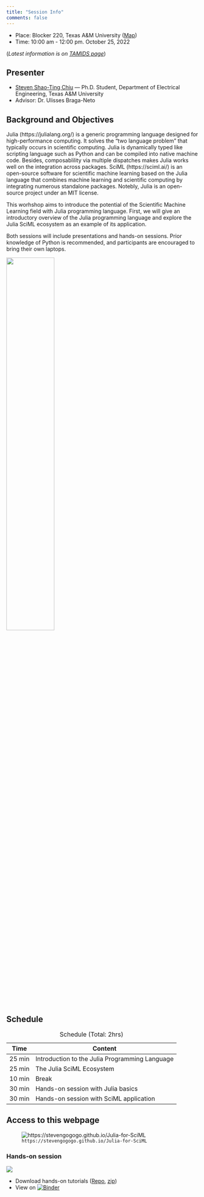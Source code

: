 ```yaml
---
title: "Session Info"
comments: false
---
```


- Place: Blocker 220, Texas A&M University ([Map](https://www.google.com/maps/place/Blocker+Bldg,+College+Station,+TX+77840/@30.6194797,-96.344322,17z/data=!3m1!4b1!4m5!3m4!1s0x86468396697a6c2d:0x947f545ba84db9e2!8m2!3d30.6194797!4d-96.3421333))
- Time: 10:00 am - 12:00 pm. October 25, 2022

(*Latest information is on [TAMIDS page](https://sciml.tamids.tamu.edu/2022/10/12/tamids-sciml-lab-tutorial-julia-sciml/)*)

## Presenter

- [Steven Shao-Ting Chiu](https://github.com/stevengogogo) --- Ph.D. Student, Department of Electrical Engineering, Texas A&M University
- Advisor: Dr. Ulisses Braga-Neto
 


## Background and Objectives

Julia (https://julialang.org/) is a generic programming language designed for high-performance computing. It solves the "two language problem" that typically occurs in scientific computing. Julia is dynamically typed like scripting language such as Python and can be compiled into native machine code. Besides, composablility via multiple dispatches makes Julia works well on the integration across packages. SciML (https://sciml.ai/) is an open-source software for scientific machine learning based on the Julia language that combines machine learning and scientific computing by integrating numerous standalone packages. Notebly, Julia is an open-source project under an MIT license.

This worhshop aims to introduce the potential of the Scientific Machine Learning field with Julia programming language. First, we will give an introductory overview of the Julia programming language and explore the Julia SciML ecosystem as an example of its application.

Both sessions will include presentations and hands-on sessions. Prior knowledge of Python is recommended, and participants are encouraged to bring their own laptops.



![](img/julia-logo-color.png){fig-align="center" width=50%} 


## Schedule


|Time|Content|
|---|---|
|25 min|Introduction to the Julia Programming Language|
|25 min|The Julia SciML Ecosystem|
|10 min|Break|
|30 min|Hands-on session with Julia basics|
|30 min|Hands-on session with SciML application|
: Schedule (Total: 2hrs)

## Access to this webpage


![`https://stevengogogo.github.io/Julia-for-SciML`](img/site-QR-code.png){#fig-surus fig-align="center"}

### Hands-on session

[![](https://github.com/stevengogogo/Julia-for-SciML/actions/workflows/ci.yml/badge.svg){fig-align="left"}](https://github.com/stevengogogo/Julia-for-SciML/actions/workflows/ci.yml) 

- Download hands-on tutorials ([Repo](https://github.com/stevengogogo/Julia-for-SciML/tree/hands-on), [zip](https://github.com/stevengogogo/Julia-for-SciML/archive/refs/heads/hands-on.zip))
- View on [![Binder](https://mybinder.org/badge_logo.svg)](https://mybinder.org/v2/gh/stevengogogo/Julia-for-SciML/hands-on)